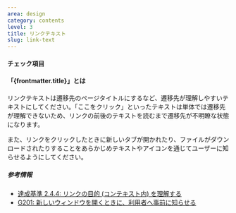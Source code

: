 ```yaml
---
area: design
category: contents
level: 3
title: リンクテキスト
slug: link-text
---
```



#### チェック項目

<Checkpoint title="「詳細はこちら」「ここをクリック」などのリンクテキストを避ける" />
<Checkpoint title="新しいタブを開くリンクにはテキストまたはアイコンを添える" />
<Checkpoint title="ファイルの種別を明示する" />

#### 「{frontmatter.title}」とは

<Level level={frontmatter.level} />

リンクテキストは遷移先のページタイトルにするなど、遷移先が理解しやすいテキストにしてください。「ここをクリック」といったテキストは単体では遷移先が理解できないため、リンクの前後のテキストを読むまで遷移先が不明瞭な状態になります。

また、リンクをクリックしたときに新しいタブが開かれたり、ファイルがダウンロードされたりすることをあらかじめテキストやアイコンを通じてユーザーに知らせるようにしてください。

##### 参考情報

- [達成基準 2.4.4: リンクの目的 (コンテキスト内) を理解する](https://waic.jp/translations/WCAG21/Understanding/link-purpose-in-context.html)
- [G201: 新しいウィンドウを開くときに、利用者へ事前に知らせる](https://waic.jp/translations/WCAG21/Techniques/general/G201)
